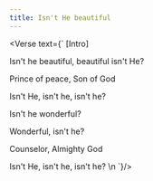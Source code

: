 ```yaml
---
title: Isn't He beautiful
---
```



<Verse text={`
[Intro]
   
   Isn't he beautiful, beautiful isn't He?

   Prince of peace, Son of God

   Isn't He, isn't he, isn't he?


   Isn't he wonderful?

   Wonderful, isn't he?

   Counselor, Almighty God

   Isn't He, isn't he, isn't he?
      \n
`}/>